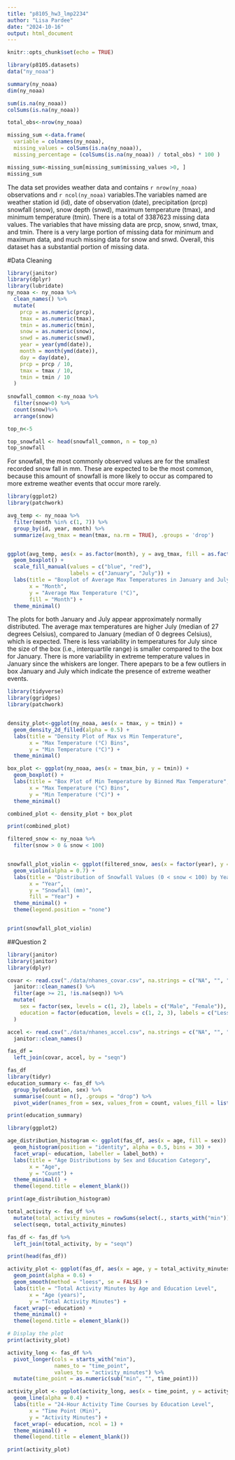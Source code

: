 ```yaml
---
title: "p8105_hw3_lmp2234"
author: "Lisa Pardee"
date: "2024-10-16"
output: html_document
---
```


```r
knitr::opts_chunk$set(echo = TRUE)
```


```r
library(p8105.datasets)
data("ny_noaa")

summary(ny_noaa)
dim(ny_noaa)

sum(is.na(ny_noaa))
colSums(is.na(ny_noaa))

total_obs<-nrow(ny_noaa)

missing_sum <-data.frame(
  variable = colnames(ny_noaa), 
  missing_values = colSums(is.na(ny_noaa)), 
  missing_percentage = (colSums(is.na(ny_noaa)) / total_obs) * 100 ) 

missing_sum<-missing_sum[missing_sum$missing_values >0, ]
missing_sum


```
The data set provides weather data and contains `r nrow(ny_noaa)` observations and `r ncol(ny_noaa)` variables.The variables named are weather station id (id), date of observation (date), precipitation (prcp) snowfall (snow), snow depth (snwd), maximum temperature (tmax), and minimum temperature (tmin). There is a total of 3387623 missing data values. The variables that have missing data are prcp, snow, snwd, tmax, and tmin. There is a very large portion of missing data for minimum and maximum data, and much missing data for snow and snwd. Overall, this dataset has a substantial portion of missing data. 

#Data Cleaning 
```r
library(janitor)
library(dplyr)
library(lubridate)
ny_noaa <- ny_noaa %>%
  clean_names() %>%
  mutate(
    prcp = as.numeric(prcp),
    tmax = as.numeric(tmax),
    tmin = as.numeric(tmin),
    snow = as.numeric(snow),
    snwd = as.numeric(snwd),
    year = year(ymd(date)),
    month = month(ymd(date)),
    day = day(date), 
    prcp = prcp / 10, 
    tmax = tmax / 10, 
    tmin = tmin / 10
  )
  
snowfall_common <-ny_noaa %>%
  filter(snow>0) %>%
  count(snow)%>%
  arrange(snow)

top_n<-5

top_snowfall <- head(snowfall_common, n = top_n) 
top_snowfall


```
For snowfall, the most commonly observed values are for the smallest recorded snow fall in mm. These are expected to be the most common, because this amount of snowfall is more likely to occur as compared to more extreme weather events that occur more rarely. 

```r

library(ggplot2)
library(patchwork)

avg_temp <- ny_noaa %>%
  filter(month %in% c(1, 7)) %>%  
  group_by(id, year, month) %>%  
  summarize(avg_tmax = mean(tmax, na.rm = TRUE), .groups = 'drop')  


ggplot(avg_temp, aes(x = as.factor(month), y = avg_tmax, fill = as.factor(month))) +
  geom_boxplot() +
  scale_fill_manual(values = c("blue", "red"), 
                    labels = c("January", "July")) +
  labs(title = "Boxplot of Average Max Temperatures in January and July", 
       x = "Month", 
       y = "Average Max Temperature (°C)", 
       fill = "Month") +
  theme_minimal()
```

The plots for both January and July appear approximately normally distributed. The average max temperatures are higher July (median of 27 degrees Celsius), compared to January (median of 0 degrees Celsius), which is expected. There is less variability in temperatures for July since the size of the box (i.e., interquartile range) is smaller compared to the box for January. There is more variability in extreme temperature values in January since the whiskers are longer. There apepars to be a few outliers in box January and July which indicate the presence of extreme weather events. 

```r
library(tidyverse)
library(ggridges)
library(patchwork)


density_plot<-ggplot(ny_noaa, aes(x = tmax, y = tmin)) +
  geom_density_2d_filled(alpha = 0.5) +
  labs(title = "Density Plot of Max vs Min Temperature",
       x = "Max Temperature (°C) Bins",
       y = "Min Temperature (°C)") +
  theme_minimal()

box_plot <- ggplot(ny_noaa, aes(x = tmax_bin, y = tmin)) +
  geom_boxplot() +
  labs(title = "Box Plot of Min Temperature by Binned Max Temperature",
       x = "Max Temperature (°C) Bins",
       y = "Min Temperature (°C)") +
  theme_minimal()

combined_plot <- density_plot + box_plot

print(combined_plot)

```

```r
filtered_snow <- ny_noaa %>%
  filter(snow > 0 & snow < 100)


snowfall_plot_violin <- ggplot(filtered_snow, aes(x = factor(year), y = snow, fill = factor(year))) +
  geom_violin(alpha = 0.7) +
  labs(title = "Distribution of Snowfall Values (0 < snow < 100) by Year",
       x = "Year",
       y = "Snowfall (mm)",
       fill = "Year") +
  theme_minimal() +
  theme(legend.position = "none")


print(snowfall_plot_violin)
```
##Question 2

```r

library(janitor)
library(janitor)
library(dplyr)

covar <- read.csv("./data/nhanes_covar.csv", na.strings = c("NA", "", "."), skip = 4) %>%
  janitor::clean_names() %>%
  filter(age >= 21, !is.na(seqn)) %>%
  mutate(
    sex = factor(sex, levels = c(1, 2), labels = c("Male", "Female")),
    education = factor(education, levels = c(1, 2, 3), labels = c("Less than high school", "High school equivalent", "More than high school"))
  )

accel <- read.csv("./data/nhanes_accel.csv", na.strings = c("NA", "", ".")) %>%
  janitor::clean_names()

fas_df = 
  left_join(covar, accel, by = "seqn")

fas_df
library(tidyr)
education_summary <- fas_df %>%
  group_by(education, sex) %>%
  summarise(count = n(), .groups = "drop") %>%
  pivot_wider(names_from = sex, values_from = count, values_fill = list(count = 0))

print(education_summary)
```

```r
library(ggplot2)

age_distribution_histogram <- ggplot(fas_df, aes(x = age, fill = sex)) +
  geom_histogram(position = "identity", alpha = 0.5, bins = 30) +
  facet_wrap(~ education, labeller = label_both) +
  labs(title = "Age Distributions by Sex and Education Category",
       x = "Age",
       y = "Count") +
  theme_minimal() +
  theme(legend.title = element_blank())

print(age_distribution_histogram)
```

```r
total_activity <- fas_df %>%
  mutate(total_activity_minutes = rowSums(select(., starts_with("min")), na.rm = TRUE)) %>%
  select(seqn, total_activity_minutes)

fas_df <- fas_df %>%
  left_join(total_activity, by = "seqn")

print(head(fas_df))

activity_plot <- ggplot(fas_df, aes(x = age, y = total_activity_minutes, color = sex)) +
  geom_point(alpha = 0.6) +  
  geom_smooth(method = "loess", se = FALSE) + 
  labs(title = "Total Activity Minutes by Age and Education Level",
       x = "Age (years)",
       y = "Total Activity Minutes") +
  facet_wrap(~ education) +  
  theme_minimal() +
  theme(legend.title = element_blank())

# Display the plot
print(activity_plot)
```
```r
activity_long <- fas_df %>%
  pivot_longer(cols = starts_with("min"), 
               names_to = "time_point", 
               values_to = "activity_minutes") %>%
  mutate(time_point = as.numeric(sub("min", "", time_point)))

activity_plot <- ggplot(activity_long, aes(x = time_point, y = activity_minutes, color = sex, group = seqn)) +
  geom_line(alpha = 0.4) +  
  labs(title = "24-Hour Activity Time Courses by Education Level",
       x = "Time Point (Min)",
       y = "Activity Minutes") +
  facet_wrap(~ education, ncol = 1) +  
  theme_minimal() +
  theme(legend.title = element_blank())

print(activity_plot)
```

